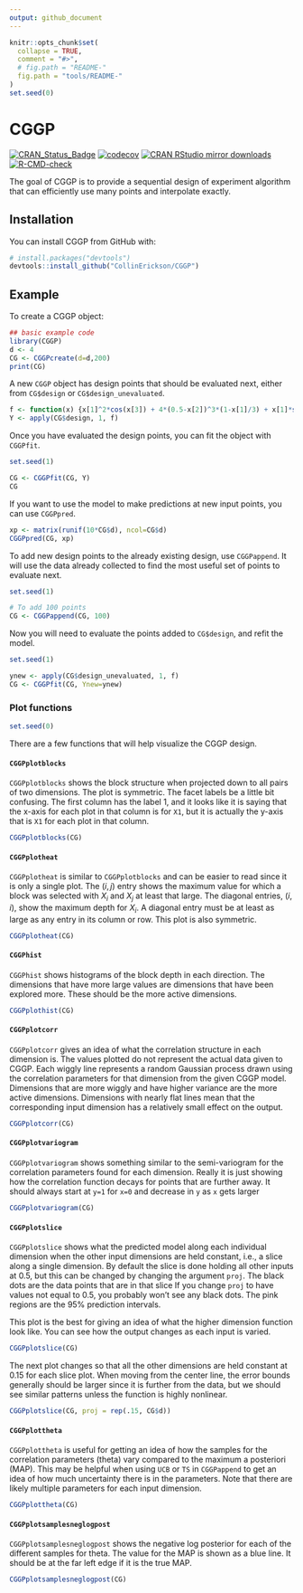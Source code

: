 ```yaml
---
output: github_document
---
```


<!-- README.md is generated from README.Rmd. Please edit that file -->

```r
knitr::opts_chunk$set(
  collapse = TRUE,
  comment = "#>",
  # fig.path = "README-"
  fig.path = "tools/README-"
)
set.seed(0)
```

# CGGP

<!-- badges: start -->
[![CRAN_Status_Badge](https://www.r-pkg.org/badges/version/CGGP)](https://cran.r-project.org/package=CGGP)
[![codecov](https://codecov.io/github/CollinErickson/CGGP/graph/badge.svg?token=FMnP9TEFBk)](https://codecov.io/github/CollinErickson/CGGP)
[![CRAN RStudio mirror downloads](https://cranlogs.r-pkg.org/badges/last-month/CGGP?color=blue)](https://r-pkg.org/pkg/CGGP)
[![R-CMD-check](https://github.com/CollinErickson/CGGP/actions/workflows/R-CMD-check.yaml/badge.svg)](https://github.com/CollinErickson/CGGP/actions/workflows/R-CMD-check.yaml)
<!-- badges: end -->


The goal of CGGP is to provide a sequential design of experiment algorithm that can efficiently use many points and interpolate exactly.

## Installation

You can install CGGP from GitHub with:

```r
# install.packages("devtools")
devtools::install_github("CollinErickson/CGGP")
```

## Example

To create a CGGP object:

```r
## basic example code
library(CGGP)
d <- 4
CG <- CGGPcreate(d=d,200)
print(CG)
```

A new `CGGP` object has design points that should be evaluated next, either from `CG$design` or `CG$design_unevaluated`.

```r
f <- function(x) {x[1]^2*cos(x[3]) + 4*(0.5-x[2])^3*(1-x[1]/3) + x[1]*sin(2*2*pi*x[3]^2)}
Y <- apply(CG$design, 1, f)
```

Once you have evaluated the design points, you can fit the object with `CGGPfit`.

```r
set.seed(1)
```

```r
CG <- CGGPfit(CG, Y)
CG
```

If you want to use the model to make predictions at new input points,
you can use `CGGPpred`.

```r
xp <- matrix(runif(10*CG$d), ncol=CG$d)
CGGPpred(CG, xp)
```

To add new design points to the already existing design,
use `CGGPappend`.
It will use the data already collected to find the most
useful set of points to evaluate next.

```r
set.seed(1)
```

```r
# To add 100 points
CG <- CGGPappend(CG, 100)
```

Now you will need to evaluate the points added to `CG$design`,
and refit the model.

```r
set.seed(1)
```

```r
ynew <- apply(CG$design_unevaluated, 1, f)
CG <- CGGPfit(CG, Ynew=ynew)
```

### Plot functions

```r
set.seed(0)
```

There are a few functions that will help visualize the CGGP design.

#### `CGGPplotblocks`

`CGGPplotblocks` shows the block structure when projected down
to all pairs of two dimensions.
The plot is symmetric.
The facet labels be a little bit confusing.
The first column has the label 1, and it looks like it is saying that
the x-axis for each plot in that column is for `X1`, but it is
actually the y-axis that is `X1` for each plot in that column.

```r
CGGPplotblocks(CG)
```


#### `CGGPplotheat`

`CGGPplotheat` is similar to `CGGPplotblocks` and can be easier to read
since it is only a single plot.
The $(i,j)$ entry shows the maximum value for which a block was selected
with $X_i$ and $X_j$ at least that large.
The diagonal entries, $(i, i)$, show the maximum depth for $X_i$.
A diagonal entry must be at least as large as any entry in its column or row.
This plot is also symmetric.


```r
CGGPplotheat(CG)
```


#### `CGGPhist`

`CGGPhist` shows histograms of the block depth in each direction.
The dimensions that have more large values are dimensions that have been
explored more.
These should be the more active dimensions.

```r
CGGPplothist(CG)
```


#### `CGGPplotcorr`

`CGGPplotcorr` gives an idea of what the correlation structure in each
dimension is.
The values plotted do not represent the actual data given to CGGP.
Each wiggly line represents a random Gaussian process drawn using the
correlation parameters for that dimension from the given CGGP model.
Dimensions that are more wiggly and have higher variance are the
more active dimensions.
Dimensions with nearly flat lines mean that the corresponding input
dimension has a relatively small effect on the output.

```r
CGGPplotcorr(CG)
```


#### `CGGPplotvariogram`

`CGGPplotvariogram` shows something similar to the semi-variogram
for the correlation parameters found for each dimension.
Really it is just showing how the correlation function decays for
points that are further away.
It should always start at `y=1` for `x=0` and decrease in `y`
as `x` gets larger

```r
CGGPplotvariogram(CG)
```



#### `CGGPplotslice`

`CGGPplotslice` shows what the predicted model along each individual
dimension when the other input dimensions are held constant, i.e.,
a slice along a single dimension.
By default the slice is done holding all other inputs at 0.5, but this
can be changed by changing the argument `proj`.
The black dots are the data points that are in that slice
If you change `proj` to have values not equal to 0.5, you probably
won't see any black dots.
The pink regions are the 95% prediction intervals.

This plot is the best for giving an idea of what the higher dimension
function look like.
You can see how the output changes as each input is varied.

```r
CGGPplotslice(CG)
```

The next plot changes so that all the other dimensions are held constant
at 0.15 for each slice plot.
When moving from the center line, the error bounds generally
should be larger since
it is further from the data, but we should see similar patterns
unless the function is highly nonlinear.

```r
CGGPplotslice(CG, proj = rep(.15, CG$d))
```




#### `CGGPplottheta`

`CGGPplottheta` is useful for getting an idea of how the
samples for the correlation parameters (theta) vary compared
to the maximum a posteriori (MAP).
This may be helpful when using `UCB` or `TS` in `CGGPappend`
to get an idea of how much uncertainty there is in the
parameters.
Note that there are likely multiple parameters for each input dimension.

```r
CGGPplottheta(CG)
```


#### `CGGPplotsamplesneglogpost`

`CGGPplotsamplesneglogpost` shows the negative log posterior
for each of the different samples for theta.
The value for the MAP is shown as a blue line.
It should be at the far left edge if it is the true MAP.

```r
CGGPplotsamplesneglogpost(CG)
```

